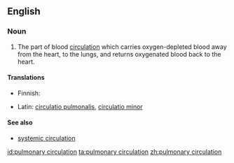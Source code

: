 ==English==

===Noun===
{{en-noun}}

# {{anatomy}} The part of blood [[circulation]] which carries oxygen-depleted blood away from the heart, to the lungs, and returns oxygenated blood back to the heart.

====Translations====
{{trans-top}}
* Finnish: {{t+|fi|pieni verenkierto}}
{{trans-mid}}
* Latin: [[circulatio pulmonalis]], [[circulatio minor]]
{{trans-bottom}}

====See also====
* [[systemic circulation]]

[[id:pulmonary circulation]]
[[ta:pulmonary circulation]]
[[zh:pulmonary circulation]]